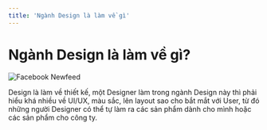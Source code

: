 ```yaml
---
title: 'Ngành Design là làm về gì'
---
```


# Ngành Design là làm về gì?

![Facebook Newfeed](/static/media/facebook-newfeed.png)

Design là làm về thiết kế, một Designer làm trong ngành Design này thì phải hiểu khá nhiều về UI/UX, màu sắc, lên layout sao cho bắt mắt với User, từ đó những người Designer có thể tự làm ra các sản phẩm dành cho mình hoặc các sản phẩm cho công ty.
